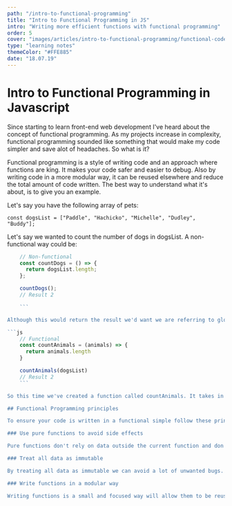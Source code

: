 ```yaml
---
path: "/intro-to-functional-programming"
title: "Intro to Functional Programming in JS"
intro: "Writing more efficient functions with functional programming"
order: 5
cover: "images/articles/intro-to-functional-programming/functional-code-snippet.png"
type: "learning notes"
themeColor: "#FFE885"
date: "18.07.19"
---
```


# Intro to Functional Programming in Javascript

Since starting to learn front-end web development I've heard about the concept of functional programming. As my projects increase in complexity, functional programming sounded like something that would make my code simpler and save alot of headaches. So what is it?

Functional programming is a style of writing code and an approach where functions are king. It makes your code safer and easier to debug. Also by writing code in a more modular way, it can be reused elsewhere and reduce the total amount of code written. The best way to understand what it's about, is to give you an example.

Let's say you have the following array of pets:

    const dogsList = ["Paddle", "Hachicko", "Michelle", "Dudley", "Buddy"];

Let's say we wanted to count the number of dogs in dogsList. A non-functional way could be:

````js
    // Non-functional
    const countDogs = () => {
      return dogsList.length;
    };

    countDogs();
    // Result 2

    ```

Although this would return the result we'd want we are referring to globally defined variable inside the countDogs function. This is not functional because functional functions do nothing but take an input and return an output. So how can we do this in a functional way?

```js
    // Functional
    const countAnimals = (animals) => {
      return animals.length
    }

    countAnimals(dogsList)
    // Result 2
    ```

So this time we've created a function called countAnimals. It takes in an array of animals and returns the length of that array. Then we call the countAnimals function inputting dogsList. By turning this into a pure function we can now use this function elsewhere in our project if we needed to count other arrays of animals. Also this function is now arguably easier to test as we if pass in a specific input you'll get a specific output.

## Functional Programming principles

To ensure your code is written in a functional simple follow these principles:

### Use pure functions to avoid side effects

Pure functions don't rely on data outside the current function and don't change anything outside the function. This way you know when you know if you pass in a certain input you'll get a specific output.

### Treat all data as immutable

By treating all data as immutable we can avoid a lot of unwanted bugs. By using ES6 features such as map, filter or forEach you can easily avoid data mutation. If you need to change state, create new state to protect it.

### Write functions in a modular way

Writing functions is a small and focused way will allow them to be reused elsewhere in your project. These functions can then be composed together using higher order functions.
````
